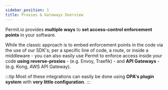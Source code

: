 ```yaml
---
sidebar_position: 1
title: Proxies & Gateways Overview
---
```


Permit.io provides **multiple ways** to **set access-control enforcement points** in your software.

While the classic approach is to embed enforcement points in the code via the use of our SDK's;
per a specific line of code, a route, or inside a middleware - you can also easily use Permit to enforce access inside your code
**using reverse-proxies** - (e.g. Envoy, Traefik) - and **API Gateways** - (e.g. Kong, AWS API Gateway).

:::tip
Most of these integrations can easily be done using **OPA's plugin system** with **very little configuration**.
:::
